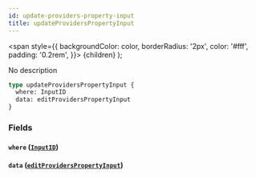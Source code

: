 ```yaml
---
id: update-providers-property-input
title: updateProvidersPropertyInput
---
```


<span
style={{
      backgroundColor: color,
      borderRadius: '2px',
      color: '#fff',
      padding: '0.2rem',
    }}>
{children}
</span>
);

No description

```graphql
type updateProvidersPropertyInput {
  where: InputID
  data: editProvidersPropertyInput
}
```

### Fields

#### `where` ([`InputID`](/v1/inputs/input-id))

#### `data` ([`editProvidersPropertyInput`](/v1/inputs/edit-providers-property-input))
